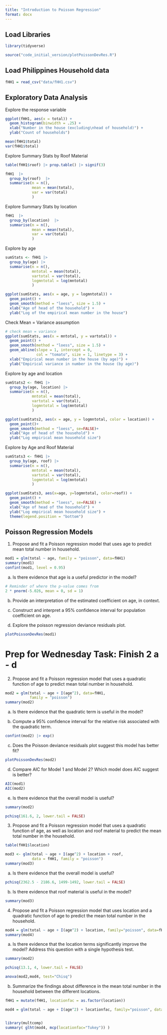 ```yaml
---
title: "Introduction to Poisson Regression"
format: docx
---
```


## Load Libraries

```r
library(tidyverse)

source("code_initial_version/plotPoissonDevRes.R")
```

## Load Philippines Household data

```r
fHH1 = read_csv("data/fHH1.csv")
```

## Exploratory Data Analysis

Explore the response variable

```r
ggplot(fHH1, aes(x = total)) + 
  geom_histogram(binwidth = .25) + 
  xlab("Number in the house (excluding\nhead of household)") +
  ylab("Count of households")

mean(fHH1$total)
var(fHH1$total)
```

Explore Summary Stats by Roof Material

```r

table(fHH1$roof) |> prop.table() |> signif(3)

fHH1  |>
  group_by(roof)  |>
  summarise(n = n(),
            mean = mean(total), 
            var = var(total)
            )

```

Explore Summary Stats by location

```r
fHH1  |>
  group_by(location)  |>
  summarise(n = n(),
            mean = mean(total),  
            var = var(total)
            )
```

Explore by age

```r

sumStats <- fHH1 |>
  group_by(age) |> 
  summarise(n = n(),
            mntotal = mean(total),
            vartotal = var(total), 
            logmntotal = log(mntotal)
            )

ggplot(sumStats, aes(x = age, y = logmntotal)) +
  geom_point() +
  geom_smooth(method = "loess", size = 1.5) +
  xlab("Age of head of the household") +
  ylab("Log of the empirical mean number in the house") 

```

Check Mean = Variance assumption

```r
# check mean = variance
ggplot(sumStats, aes(x = mntotal, y = vartotal)) + 
  geom_point() +
  geom_smooth(method = "loess", size = 1.5) + 
  geom_abline(slope = 1, intercept = 0,
              col = "tomato", size = 1, linetype = 3) +
  xlab("Empirical mean number in the house (by age)") +
  ylab("Empirical variance in number in the house (by age)") 

```

Explore by age and location

```r
sumStats2 <- fHH1 |> 
  group_by(age, location) |>
  summarise(n = n(),
            mntotal = mean(total),
            vartotal = var(total),
            logmntotal = log(mntotal)
            )

ggplot(sumStats2, aes(x = age, y = logmntotal, color = location)) +
  geom_point()+
  geom_smooth(method = "loess", se=FALSE)+
  xlab("Age of head of the household") +
  ylab("Log empirical mean household size")

```

Explore by Age and Roof Material

```r
sumStats3 <- fHH1 |>
  group_by(age, roof) |> 
  summarise(n = n(),
            mntotal = mean(total),
            vartotal = var(total),
            logmntotal = log(mntotal)
            )

ggplot(sumStats3, aes(x=age, y=logmntotal, color=roof)) +
  geom_point() +
  geom_smooth(method = "loess", se=FALSE) +
  xlab("Age of head of the household") +
  ylab("Log empirical mean household size") +
  theme(legend.position = "bottom")

```

## Poisson Regression Models

1.  Propose and fit a Poisson regression model that uses age to predict mean total number in household.

```r
mod1 = glm(total ~ age, family = "poisson", data=fHH1)
summary(mod1)
confint(mod1, level = 0.95)
```

a.  Is there evidence that age is a useful predictor in the model?

```r
# Reminder of where the p-value comes from
2 * pnorm(-5.026, mean = 0, sd = 1)
```

b.  Provide an interpretation of the estimated coefficient on age, in context.

c.  Construct and interpret a 95% confidence interval for population coefficient on age.

d.  Explore the poisson regression deviance residuals plot.

```r
plotPoissonDevRes(mod1)
```

# Prep for Wednesday Task: Finish 2 a - d

2.  Propose and fit a Poisson regression model that uses a quadratic function of age to predict mean total number in household.

```r
mod2 = glm(total ~ age + I(age^2), data=fHH1,
           family = "poisson")
summary(mod2)

```

a.  Is there evidence that the quadratic term is useful in the model?

b.  Compute a 95% confidence interval for the relative risk associated with the quadratic term.

```r
confint(mod2) |> exp()
```

c.  Does the Poisson deviance residuals plot suggest this model has better fit?

```r
plotPoissonDevRes(mod2)
```

d.  Compare AIC for Model 1 and Model 2? Which model does AIC suggest is better?

```r
AIC(mod1)
AIC(mod2)
```

e.  Is there evidence that the overall model is useful?

```r
summary(mod2)
```

```r
pchisq(161.6, 2, lower.tail = FALSE)
```

3.  Propose and fit a Poisson regression model that uses a quadratic function of age, as well as location and roof material to predict the mean total number in the household.

```r
table(fHH1$location)

mod3 <- glm(total ~ age + I(age^2) + location + roof, 
            data = fHH1, family = "poisson")
summary(mod3)
```

a.  Is there evidence that the overall model is useful?

```r
pchisq(2362.5 - 2186.6, 1499-1492, lower.tail = FALSE)
```

b.  Is there evidence that roof material is useful in the model?

```r
summary(mod3)
```

4.  Propose and fit a Poisson regression model that uses location and a quadratic function of age to predict the mean total number in the household.

```r
mod4 = glm(total ~ age + I(age^2) + location, family="poisson", data=fHH1)
summary(mod4)

```

a.  Is there evidence that the location terms significantly improve the model? Address this question with a single hypothesis test.

```r
summary(mod2)
```

```r
pchisq(13.1, 4, lower.tail = FALSE)
```

```r
anova(mod2,mod4, test="Chisq")
```

b.  Summarize the findings about difference in the mean total number in the household between the different locations.

```r
fHH1 = mutate(fHH1, locationfac = as.factor(location))

mod4 = glm(total ~ age + I(age^2) + locationfac, family="poisson", data=fHH1)


library(multcomp)
summary( glht(mod4, mcp(locationfac="Tukey")) )

```
